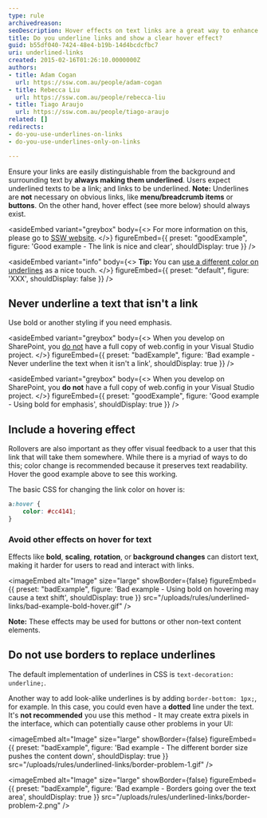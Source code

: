 ```yaml
---
type: rule
archivedreason:
seoDescription: Hover effects on text links are a great way to enhance user experience and make your website more interactive.
title: Do you underline links and show a clear hover effect?
guid: b55df040-7424-48e4-b19b-14d4bcdcfbc7
uri: underlined-links
created: 2015-02-16T01:26:10.0000000Z
authors:
- title: Adam Cogan
  url: https://ssw.com.au/people/adam-cogan
- title: Rebecca Liu
  url: https://ssw.com.au/people/rebecca-liu
- title: Tiago Araujo
  url: https://ssw.com.au/people/tiago-araujo
related: []
redirects:
- do-you-use-underlines-on-links
- do-you-use-underlines-only-on-links

---
```


Ensure your links are easily distinguishable from the background and surrounding text by **always making them underlined**. Users expect underlined texts to be a link; and links to be underlined.
**Note:** Underlines are **not** necessary on obvious links, like **menu/breadcrumb items** or **buttons**. On the other hand, hover effect (see more below) should always exist.

<asideEmbed
  variant="greybox"
  body={<>
    For more information on this, please go to [SSW website](https://www.ssw.com.au).
  </>}
  figureEmbed={{
    preset: "goodExample",
    figure: 'Good example - The link is nice and clear',
    shouldDisplay: true
  }}
/>

<asideEmbed
  variant="info"
  body={<>
    **Tip:** You can [use a different color on underlines](https://www.w3schools.com/cssref/css3_pr_text-decoration-color.asp) as a nice touch.
  </>}
  figureEmbed={{
    preset: "default",
    figure: 'XXX',
    shouldDisplay: false
  }}
/>

## Never underline a text that isn't a link

Use bold or another styling if you need emphasis.

<asideEmbed
  variant="greybox"
  body={<>
    When you develop on SharePoint, you <u>do not</u> have a full copy of web.config in your Visual Studio project.
  </>}
  figureEmbed={{
    preset: "badExample",
    figure: 'Bad example - Never underline the text when it isn\'t a link',
    shouldDisplay: true
  }}
/>

<asideEmbed
  variant="greybox"
  body={<>
    When you develop on SharePoint, you **do not** have a full copy of web.config in your Visual Studio project.
  </>}
  figureEmbed={{
    preset: "goodExample",
    figure: 'Good example - Using bold for emphasis',
    shouldDisplay: true
  }}
/>

## Include a hovering effect

Rollovers are also important as they offer visual feedback to a user that this link that will take them somewhere. While there is a myriad of ways to do this; color change is recommended because it preserves text readability. Hover the good example above to see this working.

The basic CSS for changing the link color on hover is:

``` css
a:hover {
    color: #cc4141;
}
```

### Avoid other effects on hover for text

Effects like **bold**, **scaling**, **rotation**, or **background changes** can distort text, making it harder for users to read and interact with links.

<imageEmbed
  alt="Image"
  size="large"
  showBorder={false}
  figureEmbed={{
    preset: "badExample",
    figure: 'Bad example - Using bold on hovering may cause a text shift',
    shouldDisplay: true
  }}
  src="/uploads/rules/underlined-links/bad-example-bold-hover.gif"
/>

**Note:** These effects may be used for buttons or other non-text content elements.

## Do not use borders to replace underlines

The default implementation of underlines in CSS is `text-decoration: underline;`.

Another way to add look-alike underlines is by adding `border-bottom: 1px;`, for example. In this case, you could even have a **dotted** line under the text. It's **not recommended** you use this method - It may create extra pixels in the interface, which can potentially cause other problems in your UI:

<imageEmbed
  alt="Image"
  size="large"
  showBorder={false}
  figureEmbed={{
    preset: "badExample",
    figure: 'Bad example - The different border size pushes the content down',
    shouldDisplay: true
  }}
  src="/uploads/rules/underlined-links/border-problem-1.gif"
/>

<imageEmbed
  alt="Image"
  size="large"
  showBorder={false}
  figureEmbed={{
    preset: "badExample",
    figure: 'Bad example - Borders going over the text area',
    shouldDisplay: true
  }}
  src="/uploads/rules/underlined-links/border-problem-2.png"
/>